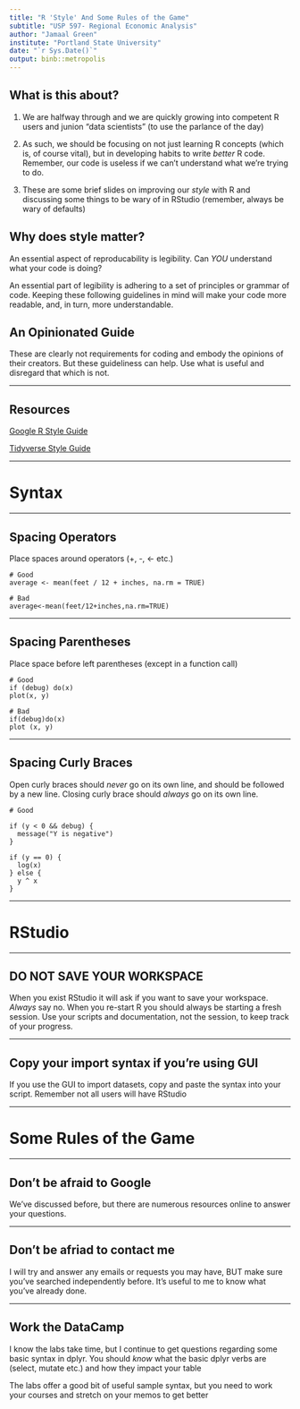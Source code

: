 ```yaml
---
title: "R 'Style' And Some Rules of the Game"
subtitle: "USP 597- Regional Economic Analysis"
author: "Jamaal Green"
institute: "Portland State University"
date: "`r Sys.Date()`"
output: binb::metropolis
---
```




## What is this about?

1. We are halfway through and we are quickly growing into competent R users and junion "data scientists" (to use the parlance of the day)

2. As such, we should be focusing on not just learning R concepts (which is, of course vital), but in developing habits to write *better* R code. Remember, our code is useless if we can't understand what we're trying to do. 

3. These are some brief slides on improving our *style* with R and discussing some things to be wary of in RStudio (remember, always be wary of defaults)


## Why does style matter?

An essential aspect of reproducability is legibility. Can _YOU_ understand what your code is doing? 

An essential part of legibility is adhering to a set of principles or grammar of code. Keeping these following guidelines in mind will make your code more readable, and, in turn, more understandable.


## An Opinionated Guide

These are clearly not requirements for coding and embody the opinions of their creators. But these guideliness can help. Use what is useful and disregard that which is not.

---

## Resources

[Google R Style Guide](https://google.github.io/styleguide/Rguide.html)

[Tidyverse Style Guide](https://style.tidyverse.org/)

---

# Syntax

---

## Spacing Operators

Place spaces around operators (+, -, <- etc.)

```
# Good
average <- mean(feet / 12 + inches, na.rm = TRUE)

# Bad
average<-mean(feet/12+inches,na.rm=TRUE)

```
---

## Spacing Parentheses

Place space before left parentheses (except in a function call)

```
# Good
if (debug) do(x)
plot(x, y)

# Bad
if(debug)do(x)
plot (x, y)
```
---

## Spacing Curly Braces

Open curly braces should *never* go on its own line, and should be followed by a new line. Closing curly brace should *always* go on its own line.

```
# Good

if (y < 0 && debug) {
  message("Y is negative")
}

if (y == 0) {
  log(x)
} else {
  y ^ x
}
```

---

# RStudio

---

## DO NOT SAVE YOUR WORKSPACE

When you exist RStudio it will ask if you want to save your workspace. *Always* say no. When you re-start R you should always be starting a fresh session. Use your scripts and documentation, not the session, to keep track of your progress.

---

## Copy your import syntax if you're using GUI

If you use the GUI to import datasets, copy and paste the syntax into your script. Remember not all users will have RStudio


---

# Some Rules of the Game

---

## Don't be afraid to Google

We've discussed before, but there are numerous resources online to answer your questions. 

---

## Don't be afriad to contact me

I will try and answer any emails or requests you may have, BUT make sure you've searched independently before. It's useful to me to know what you've already done. 

---
## Work the DataCamp

I know the labs take time, but I continue to get questions regarding some basic syntax in dplyr. You should *know* what the basic dplyr verbs are (select, mutate etc.) and how they impact your table

The labs offer a good bit of useful sample syntax, but you need to work your courses and stretch on your memos to get better